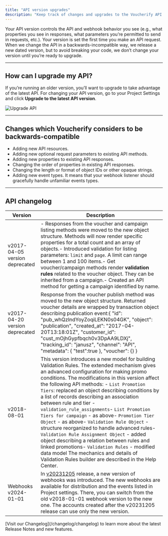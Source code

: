 ```yaml
---
title: "API version upgrades"
description: "Keep track of changes and upgrades to the Voucherify API."
---
```


Your API version controls the API and webhook behavior you see (e.g., what properties you see in responses, what parameters you’re permitted to send in requests, etc.). Your version is set the first time you make an API request. When we change the API in a backwards-incompatible way, we release a new dated version, but to avoid breaking your code, we don’t change your version until you’re ready to upgrade.

***

## How can I upgrade my API?

If you’re running an older version, you’ll want to upgrade to take advantage of the latest API. For changing your API version, go to your Project Settings and click **Upgrade to the latest API version**.

![Upgrade API](/images/docs/d5b3ce2-upgrade-API.png "Upgrade API")

***

## Changes which Voucherify considers to be backwards-compatible

* Adding new API resources.
* Adding new optional request parameters to existing API methods.
* Adding new properties to existing API responses.
* Changing the order of properties in existing API responses.
* Changing the length or format of object IDs or other opaque strings.
* Adding new event types. It means that your webhook listener should gracefully handle unfamiliar events types.

***

## API changelog

| Version                        | Description                                                                                                                                                                                                                                                                                                                                                                                                                                                                                                                                                                                                                                                                                                                                                                                                       |
| ------------------------------ | ----------------------------------------------------------------------------------------------------------------------------------------------------------------------------------------------------------------------------------------------------------------------------------------------------------------------------------------------------------------------------------------------------------------------------------------------------------------------------------------------------------------------------------------------------------------------------------------------------------------------------------------------------------------------------------------------------------------------------------------------------------------------------------------------------------------- |
| v2017-04-05 version deprecated | - Responses from the voucher and campaign listing methods were moved to the new object structure. Methods will now render specific properties for a total count and an array of objects.- Introduced validation for listing parameters: `limit` and `page`. A limit can range between 1 and 100 items.- Get voucher/campaign methods render **validation rules** related to the voucher object. They can be inherited from a campaign.- Created an API method for getting a campaign identified by name.                                                                                                                                                                                                                                                                                                          |
| v2017-04-20 version deprecated | Response from the voucher publish method was moved to the new object structure. Returned voucher details are wrapped by transaction object describing publication event:\{ "id": "pub\_whQzIndYoyZoqiLEKN0s04GK", "object": "publication", "created\_at": "2017-04-20T13:18:01Z", "customer\_id": "cust\_mOjhGypfbqch0v3DpAA9LDXj", "tracking\_id": "janusz", "channel": "API", "metadata": \{ "test":true }, "voucher": \{} }                                                                                                                                                                                                                                                                                                                                                                                    |
| v2018-08-01                    | This version introduces a new model for building Validation Rules. The extended mechanism gives an advanced configuration for making promo conditions. The modifications in this version affect the following API methods: - `List Promotion Tiers`: replaced an object describing conditions by a list of records describing an association between rule and tier - `validation_rule_assignments`- `List Promotion Tiers for campaign` - as above- `Promotion Tier Object` - as above- `Validation Rule Object` - structure reorganized to handle advanced rules- `Validation Rule Assignment Object` - added object describing a relation between rules and linked promotions- `Validation Rules` - modified data model The mechanics and details of Validation Rules builder are described in the Help Center. |
| Webhooks v2024-01-01           | In [v20231205](https://support.voucherify.io/article/23-whats-new-in-voucherify#v20231205) release, a new version of webhooks was introduced. The new webhooks are available for distribution and the events listed in Project settings. There, you can switch from the old v2018-01-01 webhook version to the new one. The accounts created after the v20231205 release can use only the new version.                                                                                                                                                                                                                                                                                                                                                                                                            |

<Note>
  [Visit our Changelog](/changelog/changelog) to learn more about the latest Release Notes and new features.
</Note>